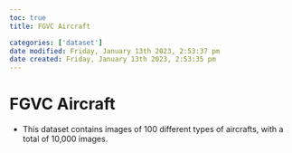 ```yaml
---
toc: true
title: FGVC Aircraft

categories: ['dataset']
date modified: Friday, January 13th 2023, 2:53:37 pm
date created: Friday, January 13th 2023, 2:53:35 pm
---
```


# FGVC Aircraft


- This dataset contains images of 100 different types of aircrafts, with a total of 10,000 images.



